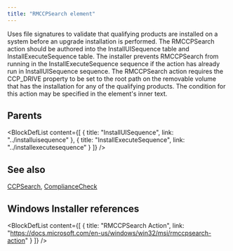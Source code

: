 ```yaml
---
title: "RMCCPSearch element"
---
```



Uses file signatures to validate that qualifying products are installed on a system before an upgrade installation is performed. The RMCCPSearch action should be authored into the InstallUISequence table and InstallExecuteSequence table. The installer prevents RMCCPSearch from running in the InstallExecuteSequence sequence if the action has already run in InstallUISequence sequence. The RMCCPSearch action requires the CCP_DRIVE property to be set to the root path on the removable volume that has the installation for any of the qualifying products. The condition for this action may be specified in the element's inner text.


## Parents

<BlockDefList content={[
    {
      title: "InstallUISequence",
      link: "../installuisequence"
    },
    {
      title: "InstallExecuteSequence",
      link: "../installexecutesequence"
    }
  ]}
/>

## See also
[CCPSearch](../ccpsearch), [ComplianceCheck](../compliancecheck)

## Windows Installer references

<BlockDefList content={[
    {
      title: "RMCCPSearch Action",
      link: "https://docs.microsoft.com/en-us/windows/win32/msi/rmccpsearch-action"
    }
  ]}
/>
